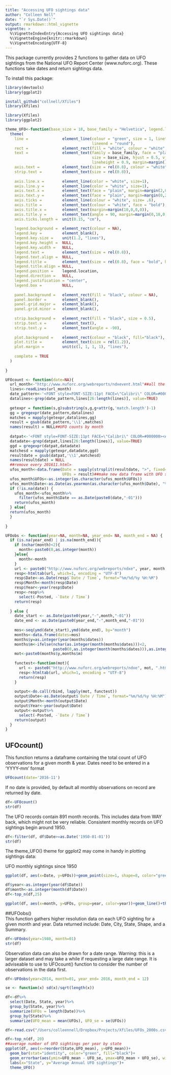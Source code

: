 ```yaml
---
title: "Accessing UFO sightings data"
author: "Colleen Nell"
date: "`r Sys.Date()`"
output: rmarkdown::html_vignette
vignette: >
  %\VignetteIndexEntry{Accessing UFO sightings data}
  %\VignetteEngine{knitr::rmarkdown}
  %\VignetteEncoding{UTF-8}
---
```


This package currently provides 2 functions to gather data on UFO sightings from the National UFO Report Center (www.nuforc.org). These functions take dates and return sightings data. 

To install this package:  
```r
library(devtools)
library(ggplot2)

install_github("collnell/Xfiles")
library(Xfiles)

```   

```r
library(Xfiles)
library(ggplot2)

```  

```r
theme_UFO<-function(base_size = 18, base_family = "Helvetica", legend.location = "right"){
  theme(
    line =               element_line(colour = "green", size = 1, linetype = 1, 
                                      lineend = "round"),
    rect =               element_rect(fill = "white", colour = "white", size = 0.5, linetype = 1),
    text =               element_text(family = base_family, face = "plain", colour = "white",
                                      size = base_size, hjust = 0.5, vjust = 0.5, angle = 0,
                                      lineheight = 0.9, margin=margin(), debug=FALSE),
    axis.text =          element_text(size = rel(0.8), colour = "white"),
    strip.text =         element_text(size = rel(0.8)),
    
    axis.line.x =        element_line(color = "white", size=1),
    axis.line.y =        element_line(color = "white", size=1),
    axis.text.x =        element_text(face = "plain", margin=margin(2,0,0,0)),
    axis.text.y =        element_text(face = "plain", margin=margin(0,2,0,0)),
    axis.ticks =         element_line(colour = "white", size= .6),
    axis.title =         element_text(colour = "white", face = "bold"),
    axis.title.x =       element_text(margin=margin(10,0,0,0)),
    axis.title.y =       element_text(angle = 90, margin=margin(0,10,0,0)),
    axis.ticks.length =  unit(0.15, "cm"),
    
    legend.background =  element_rect(colour = NA),
    legend.key =         element_blank(),
    legend.key.size =    unit(1.2, "lines"),
    legend.key.height =  NULL,
    legend.key.width =   NULL,
    legend.text =        element_text(size = rel(0.8)),
    legend.text.align =  NULL,
    legend.title =       element_text(size = rel(0.8), face = "bold", hjust = 0),
    legend.title.align = NULL,
    legend.position =    legend.location,
    legend.direction =   NULL,
    legend.justification = "center",
    legend.box =         NULL,
    
    panel.background =   element_rect(fill = "black", colour = NA),
    panel.border =       element_blank(),
    panel.grid.major =   element_blank(),
    panel.grid.minor =   element_blank(),
    
    strip.background =   element_rect(fill = "black", size = 0.5),
    strip.text.x =       element_text(),
    strip.text.y =       element_text(angle = -90),
    
    plot.background =    element_rect(colour = "black", fill="black"),
    plot.title =         element_text(size = rel(1.2)),
    plot.margin =        unit(c(1, 1, 1, 1), "lines"),
    
    complete = TRUE
  )
    
}

UFOcount <- function(date=NA){
  url_month<-"http://www.nuforc.org/webreports/ndxevent.html"##all the data if there, want to pull only for the month give
  lines<-readLines(url_month)
  date_pattern<-'<FONT style=FONT-SIZE:11pt FACE=\"Calibri\" COLOR=#000000>([^<]*)</TD>'
  datalines<-grep(date_pattern,lines[26:length(lines)], value=TRUE)
  
  getexpr = function(s,g)substring(s,g,g+attr(g,'match.length')-1)
  gg = gregexpr(date_pattern,datalines)
  matches = mapply(getexpr,datalines,gg)
  result = gsub(date_pattern,'\\1',matches)
  names(result) = NULL##UFO counts by month
  
  datpat<-'<FONT style=FONT-SIZE:11pt FACE=\"Calibri\" COLOR=#000000><A HREF= ndxe([^<]*)</A></TD>'
  datadate<-grep(datpat,lines[26:length(lines)], value=TRUE)
  ggd = gregexpr(datpat,datadate)
  matchesd = mapply(getexpr,datadate,ggd)
  resultdate = gsub(datpat,'\\1',matchesd)
  names(resultdate) = NULL
  ##remove every 201611.html>
  ufos_month<-data.frame(Date = sapply(strsplit(resultdate, ">", fixed=TRUE),"[[",2),
                         UFOs = result)##make new data frame with UFO sightings by month
  ufos_month$UFOs<-as.integer(as.character(ufos_month$UFOs))
  ufos_month$Date<-as.Date(as.yearmon(as.character(ufos_month$Date), "%m/%Y"), format="%m/%d/%Y")
  if (!is.na(date)) {
    ufos_month<-ufos_month%>%
      filter(ufos_month$Date == as.Date(paste0(date,"-01")))
    return(ufos_month)
  } else{
  return(ufos_month)
  }
  
}

UFOobs <- function(year=NA, month=NA, year_end= NA, month_end = NA) {
  if (is.na(year_end) | is.na(month_end)){
    if (nchar(month)<2){
      month<-paste0(0,as.integer(month))
    }else{
      month<-month
    }
    url <- paste0("http://www.nuforc.org/webreports/ndxe", year, month, ".html", sep="")
    resp<-htmltab(url, which=1, encoding = "UTF-8")
    resp$Date<-as.Date(resp$`Date / Time`, format="%m/%d/%y %H:%M")
    resp$Month<-month(resp$Date)
    resp$Year<-year(resp$Date)
    resp<-resp%>%
      select(-Posted, -`Date / Time`)
    return(resp)
    
  } else {
    date_start <- as.Date(paste0(year,"-",month,"-01"))
    date_end <- as.Date(paste0(year_end,"-",month_end,"-01"))
    
    mos<-seq(ymd(date_start),ymd(date_end), by="month")
    months<-data.frame(dates=mos)
    months$y=as.integer(year(months$dates))
    months$m<-ifelse(nchar(as.integer(month(months$dates)))<2, 
                     paste0(0,as.integer(month(months$dates))),as.integer(month(months$dates)))
    mot<-paste0(months$y,months$m)
    
    functest<-function(mot){
      url <- paste0("http://www.nuforc.org/webreports/ndxe", mot, ".html", sep="")
      resp<-htmltab(url, which=1, encoding = "UTF-8")
      return(resp)
    }
    
    output<-do.call(rbind, lapply(mot, functest))
    output$Date<-as.Date(output$`Date / Time`, format="%m/%d/%y %H:%M")
    output$Month<-month(output$Date)
    output$Year<-year(output$Date)
    output<-output%>%
      select(-Posted, -`Date / Time`)
    return(output)
  }
}

```
## UFOcount()  
This function returns a dataframe containing the total count of UFO observations for a given month & year. Dates need to be entered in a 'YYYY-mm' format

```r
UFOcount(date='2016-11')

```  
If no date is provided, by default all monthly observations on record are returned by date.  
```r
df<-UFOcount()
str(df)

```  
The UFO records contain 891 month records. This includes data from WAY back, which might not be very reliable. Consistent monthly records on UFO sightings begin around 1950.  
```r
df<-filter(df, df$Date>=as.Date('1950-01-01'))
str(df)

```  
The theme_UFO() theme for ggplot2 may come in handy in plotting sightings data:  

UFO monthly sightings since 1950  
```r
ggplot(df, aes(x=Date, y=UFOs))+geom_point(size=1, shape=8, color="green")+theme_UFO()
```
```r
df$year<-as.integer(year(df$Date))
df$month<-as.integer(month(df$Date))
df<-top_n(df,25)

ggplot(df, aes(x=month, y=UFOs, group=year, color=year))+geom_line()+theme_UFO()+scale_color_continuous(low="greenyellow", high="green4")

```


##UFOobs()  
This function gathers higher resolution data on each UFO sighting for a given month and year. Data returned include: Date, City, State, Shape, and a Summary. 

```r
df<-UFOobs(year=1980, month=01)
str(df)

```  
Observation data can also be drawn for a date range. Warning: this is a larger dataset and may take a while if requesting a large date range. It is adviseable to use to UFOcount() function to consider the number of observations in the data first.  

```r
df<-UFOobs(year=2014, month=01, year_end= 2016, month_end = 12)

se <- function(x) sd(x)/sqrt(length(x))

df<-df%>%
  select(Date, State, year)%>%
  group_by(State, year)%>%
  summarize(UFOs = length(Date))%>%
  group_by(State)%>%
  summarize(UFO_mean = mean(UFOs), UFO_se = se(UFOs))

```  

```r
df<-read.csv("/Users/colleennell/Dropbox/Projects/Xfiles/UFOs_2000s.csv")

```

```r

df<-top_n(df, 20)
##average number of UFO sightings per year by state
ggplot(df, aes(x=reorder(State,UFO_mean), y=UFO_mean))+
  geom_bar(stat="identity", color="green", fill="black")+
  geom_errorbar(aes(ymin=UFO_mean - UFO_se, ymax=UFO_mean + UFO_se), width=.1, color="white")+
  labs(x="State", y="Average Annual UFO sightings")+
  theme_UFO()


```


  
  
  
  